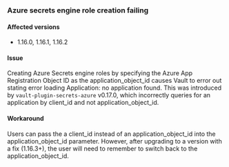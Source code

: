 ### Azure secrets engine role creation failing 

#### Affected versions

- 1.16.0, 1.16.1, 1.16.2

#### Issue

Creating Azure Secrets engine roles by specifying the Azure App Registration 
Object ID as the application_object_id causes Vault to error out stating error 
loading Application: no application found. This was introduced by 
`vault-plugin-secrets-azure` v0.17.0, which incorrectly queries for an application
by client_id and not application_object_id. 

#### Workaround
Users can pass the a client_id instead of an application_object_id into the 
application_object_id parameter. However, after upgrading to a version with a fix 
(1.16.3+), the user will need to remember to switch back to the application_object_id.